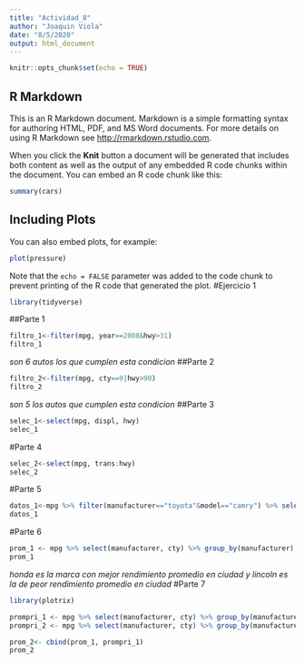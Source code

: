 ```yaml
---
title: "Actividad_8"
author: "Joaquin Viola"
date: "8/5/2020"
output: html_document
---
```


```r
knitr::opts_chunk$set(echo = TRUE)
```

## R Markdown

This is an R Markdown document. Markdown is a simple formatting syntax for authoring HTML, PDF, and MS Word documents. For more details on using R Markdown see <http://rmarkdown.rstudio.com>.

When you click the **Knit** button a document will be generated that includes both content as well as the output of any embedded R code chunks within the document. You can embed an R code chunk like this:

```r
summary(cars)
```

## Including Plots

You can also embed plots, for example:

```r
plot(pressure)
```

Note that the `echo = FALSE` parameter was added to the code chunk to prevent printing of the R code that generated the plot.
#Ejercicio 1
```r
library(tidyverse)
```
##Parte 1
```r
filtro_1<-filter(mpg, year==2008&hwy>31)
filtro_1
```
*son 6 autos los que cumplen esta condicion*
##Parte 2
```r
filtro_2<-filter(mpg, cty==9|hwy>90)
filtro_2
```
*son 5 los autos que cumplen esta condicion*
##Parte 3
```r
selec_1<-select(mpg, displ, hwy)
selec_1
```
#Parte 4
```r
selec_2<-select(mpg, trans:hwy)
selec_2
```
#Parte 5
```r
datos_1<-mpg %>% filter(manufacturer=="toyota"&model=="camry") %>% select(manufacturer, model, year, cyl, cty)
datos_1
```
#Parte 6
```r
prom_1 <- mpg %>% select(manufacturer, cty) %>% group_by(manufacturer) %>% summarise_at(c("cty"), mean) %>% arrange(desc(cty))
prom_1
```
*honda es la marca con mejor rendimiento promedio en ciudad y lincoln es la de peor rendimiento promedio en ciudad*
#Parte 7
```r
library(plotrix)
```
```r
prompri_1 <- mpg %>% select(manufacturer, cty) %>% group_by(manufacturer) %>% summarise_at(c("cty"), std.error) 
prompri_2 <- mpg %>% select(manufacturer, cty) %>% group_by(manufacturer)
```
```r
prom_2<- cbind(prom_1, prompri_1)
prom_2
```

